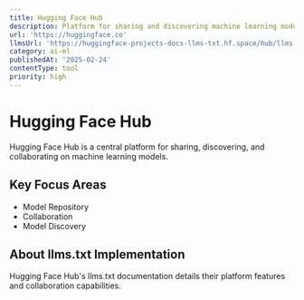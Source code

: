 ```yaml
---
title: Hugging Face Hub
description: Platform for sharing and discovering machine learning models
url: 'https://huggingface.co'
llmsUrl: 'https://huggingface-projects-docs-llms-txt.hf.space/hub/llms.txt'
category: ai-ml
publishedAt: '2025-02-24'
contentType: tool
priority: high
---
```


# Hugging Face Hub

Hugging Face Hub is a central platform for sharing, discovering, and collaborating on machine learning models.

## Key Focus Areas

- Model Repository
- Collaboration
- Model Discovery

## About llms.txt Implementation

Hugging Face Hub's llms.txt documentation details their platform features and collaboration capabilities.
